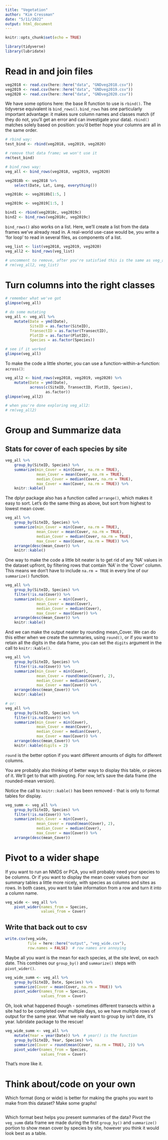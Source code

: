 ```yaml
---
title: "Vegetation"
author: "Kim Cressman"
date: "5/11/2022"
output: html_document
---
```


```r
knitr::opts_chunk$set(echo = TRUE)
```

```r
library(tidyverse)
library(lubridate)
```


# Read in and join files  

```r
veg2018 <- read.csv(here::here("data", "GNDveg2018.csv"))
veg2019 <- read.csv(here::here("data", "GNDveg2019.csv"))
veg2020 <- read.csv(here::here("data", "GNDveg2020.csv"))
```

We have some options here: the base R function to use is `rbind()`. The tidyverse equivalent is `bind_rows()`. `bind_rows` has one particularly important advantage: it makes sure column names and classes match (if they do not, you'll get an error and can investigate your data). `rbind()` matches solely based on position: you'd better hope your columns are all in the same order.  

```r
# rbind way:
test_bind <- rbind(veg2018, veg2019, veg2020)

# remove that data frame; we won't use it
rm(test_bind)

# bind_rows way:
veg_all <- bind_rows(veg2018, veg2019, veg2020)
```


```r
veg2018b <- veg2018 %>% 
    select(Date, Lat, Long, everything())

veg2018c <- veg2018b[1:5, ]

veg2019c <- veg2019[1:5, ]

bind1 <- rbind(veg2018c, veg2019c)
bind2 <- bind_rows(veg2018c, veg2019c)
```


`bind_rows()` also works on a list. Here, we'll create a list from the data frames we've already read in. A real-world use-case would be, you write a 'for loop' to read in several files, as components of a list.  

```r
veg_list <- list(veg2018, veg2019, veg2020)
veg_all2 <- bind_rows(veg_list)

# uncomment to remove, after you're satisfied this is the same as veg_all
# rm(veg_all2, veg_list)
```


# Turn columns into the right classes  

```r
# remember what we've got  
glimpse(veg_all)

# do some mutating  
veg_all <- veg_all %>% 
    mutate(Date = ymd(Date),
           SiteID = as.factor(SiteID),
           TransectID = as.factor(TransectID),
           PlotID = as.factor(PlotID),
           Species = as.factor(Species))

# see if it worked
glimpse(veg_all)
```

To make the code a little shorter, you can use a function-within-a-function: `across()`:  

```r
veg_all2 <- bind_rows(veg2018, veg2019, veg2020) %>% 
    mutate(Date = ymd(Date),
           across(c(SiteID, TransectID, PlotID, Species), 
                  as.factor))
glimpse(veg_all2)

# when you're done exploring veg_all2:
# rm(veg_all2)
```


# Group and Summarize data  

## Stats for cover of each species by site  

```r
veg_all %>% 
    group_by(SiteID, Species) %>% 
    summarize(min_Cover = min(Cover, na.rm = TRUE),
              mean_Cover = mean(Cover, na.rm = TRUE),
              median_Cover = median(Cover, na.rm = TRUE),
              max_Cover = max(Cover, na.rm = TRUE)) %>% 
    knitr::kable()
```


The dplyr package also has a function called `arrange()`, which makes it easy to sort. Let's do the same thing as above, but sort from highest to lowest mean cover.  

```r
veg_all %>% 
    group_by(SiteID, Species) %>% 
    summarize(min_Cover = min(Cover, na.rm = TRUE),
              mean_Cover = mean(Cover, na.rm = TRUE),
              median_Cover = median(Cover, na.rm = TRUE),
              max_Cover = max(Cover, na.rm = TRUE)) %>% 
    arrange(desc(mean_Cover)) %>% 
    knitr::kable()
```


One way to make the code a little bit neater is to get rid of any 'NA' values in the dataset upfront, by filtering rows that contain 'NA' in the 'Cover' column. This means we don't have to include `na.rm = TRUE` in every line of our `summarize()` function.  

```r
veg_all %>% 
    group_by(SiteID, Species) %>% 
    filter(!is.na(Cover)) %>% 
    summarize(min_Cover = min(Cover),
              mean_Cover = mean(Cover),
              median_Cover = median(Cover),
              max_Cover = max(Cover)) %>% 
    arrange(desc(mean_Cover)) %>% 
    knitr::kable()
```


And we can make the output neater by rounding mean_Cover. We can do this either when we create the summaries, using `round()`, or if you want to retain all the digits in the data frame, you can set the `digits` argument in the call to `knitr::kable()`.  

```r
veg_all %>% 
    group_by(SiteID, Species) %>% 
    filter(!is.na(Cover)) %>% 
    summarize(min_Cover = min(Cover),
              mean_Cover = round(mean(Cover), 2),
              median_Cover = median(Cover),
              max_Cover = max(Cover)) %>% 
    arrange(desc(mean_Cover)) %>% 
    knitr::kable()

# or:  
veg_all %>% 
    group_by(SiteID, Species) %>% 
    filter(!is.na(Cover)) %>% 
    summarize(min_Cover = min(Cover),
              mean_Cover = mean(Cover),
              median_Cover = median(Cover),
              max_Cover = max(Cover)) %>% 
    arrange(desc(mean_Cover)) %>% 
    knitr::kable(digits = 2)
```

`round` is the better option if you want different amounts of digits for different columns.  


You are probably also thinking of better ways to display this table, or pieces of it. We'll get to that with pivoting. For now, let's save the data frame (the rounded-mean version).  

Notice the call to `knitr::kable()` has been removed - that is only to format tables for display.  

```r
veg_summ <- veg_all %>% 
    group_by(SiteID, Species) %>% 
    filter(!is.na(Cover)) %>% 
    summarize(min_Cover = min(Cover),
              mean_Cover = round(mean(Cover), 2),
              median_Cover = median(Cover),
              max_Cover = max(Cover)) %>% 
    arrange(desc(mean_Cover)) 
```


# Pivot to a wider shape  

If you want to run an NMDS or PCA, you will probably need your species to be columns. Or if you want to display the mean cover values from our summary tables a little more nicely, with species as columns and sites as rows. In both cases, you want to take information from a row and turn it into a column name.  

```r
veg_wide <- veg_all %>% 
    pivot_wider(names_from = Species,
                values_from = Cover)
```


## Write that back out to csv  

```r
write.csv(veg_wide,
          file = here::here("output", "veg_wide.csv"),
          row.names = FALSE)  # row names are annoying
```


Maybe all you want is the mean for each species, at the site level, on each date. This combines our `group_by()` and `summarize()` steps with `pivot_wider()`.  

```r
veg_wide_summ <- veg_all %>% 
    group_by(SiteID, Date, Species) %>% 
    summarize(Cover = mean(Cover, na.rm = TRUE)) %>% 
    pivot_wider(names_from = Species,
                values_from = Cover)
```

Oh, look what happened though - sometimes different transects within a site had to be completed over multiple days, so we have multiple rows of output for the same year. What we really want to group by isn't date, it's year. lubridate package to the rescue!  

```r
veg_wide_summ <- veg_all %>% 
    mutate(Year = year(Date)) %>%  # year() is the function
    group_by(SiteID, Year, Species) %>% 
    summarize(Cover = round(mean(Cover, na.rm = TRUE), 2)) %>% 
    pivot_wider(names_from = Species,
                values_from = Cover)
```

That's more like it.  


# Think about/code on your own  

Which format (long or wide) is better for making the graphs you want to make from this dataset? Make some graphs!    

```r

```


Which format best helps you present summaries of the data? Pivot the `veg_summ` data frame we made during the first `group_by()` and `summarize()` portion to show mean cover by species by site, however you think it would look best as a table.  

```r

```


